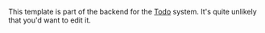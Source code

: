 <noinclude>
This template is part of the backend for the [[Template:Todo|Todo]] system.  It's quite unlikely that you'd want to edit it.
</noinclude>